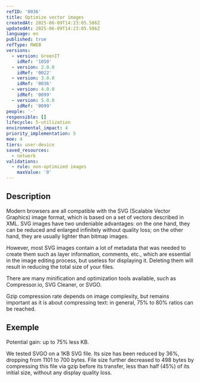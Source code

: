 ```yaml
---
refID: '0036'
title: Optimize vector images
createdAt: 2025-06-09T14:23:05.586Z
updatedAt: 2025-06-09T14:23:05.586Z
language: en
published: true
refType: RWEB
versions:
  - version: GreenIT
    idRef: '1050'
  - version: 2.0.0
    idRef: '0022'
  - version: 3.0.0
    idRef: '0036'
  - version: 4.0.0
    idRef: '0099'
  - version: 5.0.0
    idRef: '0099'
people: '-'
responsible: []
lifecycle: 5-utilization
environmental_impact: 4
priority_implementation: 5
moe: 4
tiers: user-device
saved_resources:
  - network
validations:
  - rule: non-optimized images
    maxValue: '0'
---
```


## Description

Modern browsers are all compatible with the SVG (Scalable Vector Graphics) image format, which is based on a set of vectors described in XML. SVG images have two undeniable advantages: on the one hand, they can be reduced and enlarged infinitely without quality loss; on the other hand, they are usually lighter than bitmap images.

However, most SVG images contain a lot of metadata that was needed to create them such as layer information, comments, etc., which are essential in the image editing process, but useless for displaying it. Deleting them will result in reducing the total size of your files.

There are many minification and optimization tools available, such as Compressor.io, SVG Cleaner, or SVGO.

Gzip compression rate depends on image complexity, but remains important as it is about compressing text: in general, 75% to 80% ratios can be reached.

## Exemple

Potential gain: up to 75% less KB.

We tested SVGO on a 1KB SVG file. Its size has been reduced by 36%, dropping from 1101 to 700 bytes. File size further decreased to 498 bytes by compressing this file via gzip before its transfer, less than half (45%) of its initial size, without any display quality loss.
